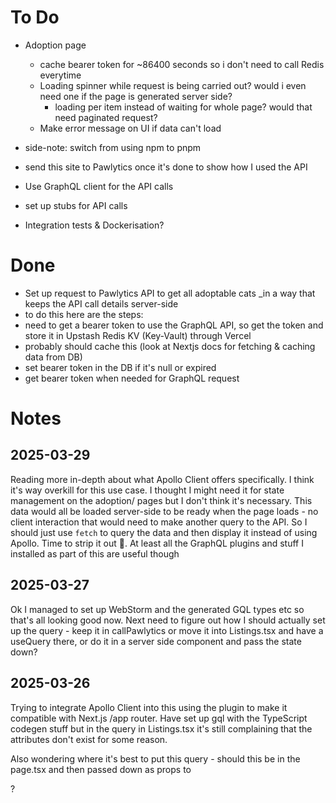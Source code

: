 # To Do

- Adoption page

    - cache bearer token for ~86400 seconds so i don't need to call Redis everytime
    - Loading spinner while request is being carried out? would i even need one if the page is generated server side?
        - loading per item instead of waiting for whole page? would that need paginated request?
    - Make error message on UI if data can't load

- side-note: switch from using npm to pnpm

- send this site to Pawlytics once it's done to show how I used the API

- Use GraphQL client for the API calls
- set up stubs for API calls
- Integration tests & Dockerisation?

# Done

- Set up request to Pawlytics API to get all adoptable cats \_in a way that keeps the API call details server-side
- to do this here are the steps:
- need to get a bearer token to use the GraphQL API, so get the token and store it in Upstash Redis KV
  (Key-Vault) through Vercel
- probably should cache this (look at Nextjs docs for fetching & caching data from DB)
- set bearer token in the DB if it's null or expired
- get bearer token when needed for GraphQL request

# Notes

## 2025-03-29

Reading more in-depth about what Apollo Client offers specifically. I think it's way overkill for this use case. I
thought I might need it for state management on the adoption/<cat-id> pages but I don't think it's necessary. This data
would all be loaded server-side to be ready when the page loads - no client interaction that would need to make another
query to the API. So I should just use `fetch` to query the data and then display it instead of using Apollo. Time
to strip it out :facepalm:. At least all the GraphQL plugins and stuff I installed as part of this are useful though

## 2025-03-27

Ok I managed to set up WebStorm and the generated GQL types etc so that's all looking good now. Next need to figure out
how I should actually set up the query - keep it in callPawlytics or move it into Listings.tsx and have a useQuery there,
or do it in a server side component and pass the state down?

## 2025-03-26

Trying to integrate Apollo Client into this using the plugin to make it compatible with Next.js /app router. Have set
up gql with the TypeScript codegen stuff but in the query in Listings.tsx it's still complaining that the attributes
don't exist for some reason.

Also wondering where it's best to put this query - should this be in the page.tsx and then passed down as props to

<Listings />?
